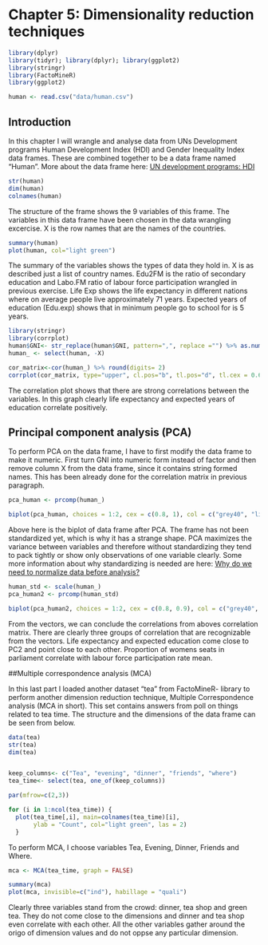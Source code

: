# Chapter 5: Dimensionality reduction techniques

```r

library(dplyr)
library(tidyr); library(dplyr); library(ggplot2)
library(stringr)
library(FactoMineR)
library(ggplot2)

human <- read.csv("data/human.csv")

```

## Introduction

In this chapter I will wrangle and analyse data from UNs Development programs Human Development Index (HDI) and Gender Inequality Index data frames. These are combined together to be a data frame named "Human". More about the data frame here: [UN development programs: HDI](http://hdr.undp.org/en/content/human-development-index-hdi)

```r
str(human)
dim(human)
colnames(human)
```


The structure of the frame shows the 9 variables of this frame. The variables in this data frame have been chosen in the data wrangling excercise. X is the row names that are the names of the countries. 


```r
summary(human)
plot(human, col="light green")
```

The summary of the variables shows the types of data they hold in. X is as described just a list of country names. Edu2FM is the ratio of secondary education and Labo.FM ratio of labour force participation wrangled in previous exercise. Life Exp shows the life expectancy in different nations where on average people live approximately 71 years. Expected years of education (Edu.exp) shows that in minimum people go to school for is 5 years.  

```r
library(stringr)
library(corrplot)
human$GNI<- str_replace(human$GNI, pattern=",", replace ="") %>% as.numeric()
human_ <- select(human, -X)

cor_matrix<-cor(human_) %>% round(digits= 2)
corrplot(cor_matrix, type="upper", cl.pos="b", tl.pos="d", tl.cex = 0.6, method="circle")

```

The correlation plot shows that there are strong correlations between the variables. In this graph clearly life expectancy and expected years of education correlate positively. 

## Principal component analysis (PCA)

To perform PCA on the data frame, I have to first modify the data frame to make it numeric. First turn GNI into numeric form instead of factor and then remove column X from the data frame, since it contains string formed names. This has been already done for the correlation matrix in previous paragraph.

```r


pca_human <- prcomp(human_)

biplot(pca_human, choices = 1:2, cex = c(0.8, 1), col = c("grey40", "light green"))


```


Above here is the biplot of data frame after PCA. The frame has not been standardized yet, which is why it has a strange shape. PCA maximizes the variance between variables and therefore without standardizing they tend to pack tightly or show only observations of one variable clearly. Some more information about why standardizing is needed are here: [Why do we need to normalize data before analysis?](http://stats.stackexchange.com/questions/69157/why-do-we-need-to-normalize-data-before-analysis)


```r

human_std <- scale(human_)
pca_human2 <- prcomp(human_std)

biplot(pca_human2, choices = 1:2, cex = c(0.8, 0.9), col = c("grey40", "light green"))


```

From the vectors, we can conclude the correlations from aboves correlation matrix. There are clearly three groups of correlation that are recognizable from the vectors. Life expectancy and expected education come close to PC2 and point close to each other. Proportion of womens seats in parliament correlate with labour force participation rate mean.


##Multiple correspondence analysis (MCA)



In this last part I loaded another dataset "tea" from FactoMineR- library to perform another dimension reduction technique, Multiple Correspondence analysis (MCA in short). This set contains answers from poll on things related to tea time. The structure and the dimensions of the data frame can be seen from below.


```r

data(tea)
str(tea)
dim(tea)


keep_columns<- c("Tea", "evening", "dinner", "friends", "where")
tea_time<- select(tea, one_of(keep_columns))

par(mfrow=c(2,3))

for (i in 1:ncol(tea_time)) {
  plot(tea_time[,i], main=colnames(tea_time)[i],
       ylab = "Count", col="light green", las = 2)
  }


```

To perform MCA, I choose variables Tea, Evening, Dinner, Friends and Where.



```r

mca <- MCA(tea_time, graph = FALSE)

summary(mca)
plot(mca, invisible=c("ind"), habillage = "quali")

```

Clearly three variables stand from the crowd: dinner, tea shop and green tea. They do not come close to the dimensions and dinner and tea shop even correlate with each other. All the other variables gather around the origo of dimension values and do not oppse any particular dimension.

